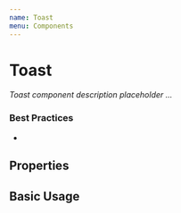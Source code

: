 ```yaml
---
name: Toast
menu: Components
---
```



# Toast

_Toast component description placeholder ..._

### Best Practices

-

## Properties

<Props of={Toast} />

## Basic Usage

<Toast></Toast>
